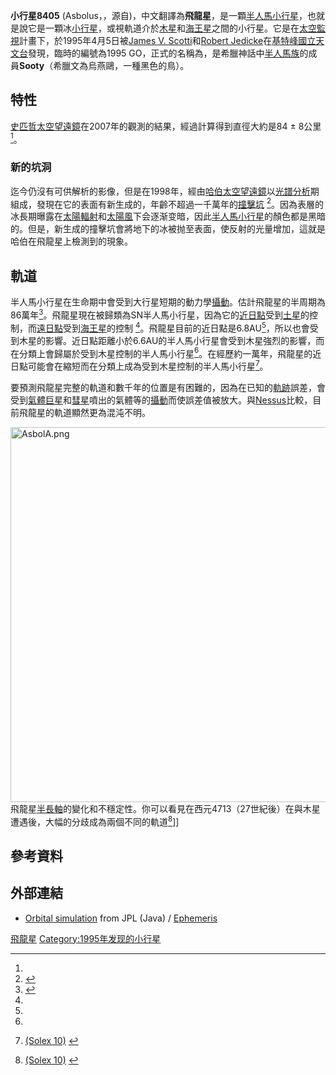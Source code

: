 <!-- Additional parameters for this template  are available at [[Template:Infobox_Planet|Template:Infobox Planet]]. -->{{Infobox Planet | discovery=yes | physical_characteristics = yes | bgcolour=#FFFFC0 |
 | name=8405 飛龍星
 | image = [[File:8405_asbolus.jpg|250px]]
 | caption =藝術家想像的飛龍星
 | discoverer=[[James_V._Scotti|J. V. Scotti]] and [[Robert_Jedicke|R. Jedicke]]
 | discovered=1995年4月5日
 | alt_names=1995 GO
 | mp_category=[[半人馬小行星|半人馬小行星]]
 | orbit_ref = <ref name=jpldata>{{cite web
  |date=2008-02-26|title=JPL Small-Body Database Browser: 8405 Asbolus (1995 GO)
  |url=http://ssd.jpl.nasa.gov/sbdb.cgi?sstr=Asbolus
  |accessdate=2008-09-03}}</ref>
 | epoch= 2008年11月30日 ([[儒略日|JD]] 2454800.5)
 | semimajor=18.07 [[天文單位|AU]]
 | perihelion=6.843 AU
 | aphelion=29.31 AU
 | eccentricity=0.6214
 | period=76.88 yr
 | inclination=17.61
 | asc_node=6.0
 | arg_peri=290.4
 | mean_anomaly=29.6
 | avg_speed=?
 | dimensions=84 ± 8 km ([[史匹哲太空望遠鏡|史匹哲太空望遠鏡]])<ref name=spitzer/><br />76 km (Johnston)<ref name=johnston>{{cite web
  |date=22 August 2008
  |title=List of Known Trans-Neptunian Objects
  |publisher=Johnston's Archive
  |author=Wm. Robert Johnston
  |url=http://www.johnstonsarchive.net/astro/tnoslist.html
  |accessdate=2006-12-17
  |archive-date=2008-09-28
  |archive-url=https://web.archive.org/web/20080928054410/http://www.johnstonsarchive.net/astro/tnoslist.html
  |dead-url=no
  }}</ref>
 | mass=?
 | density=?
 | surface_grav=?
 | escape_velocity=?
 | rotation= 8.87 hr<ref name=jpldata/>
 | spectral_type=?
 | abs_magnitude=9.0<ref name=jpldata/>
 | albedo=0.05<ref name=spitzer>{{cite web
  |title=Physical Properties of Kuiper Belt and Centaur Objects: Constraints from Spitzer Space Telescope
  |author=John Stansberry, Will Grundy, Mike Brown, Dale Cruikshank, John Spencer, David Trilling, Jean-Luc Margot
  |work=University of Arizona, Lowell Observatory, California Institute of Technology, NASA Ames Research Center, Southwest Research Institute, Cornell University
  |url=http://arxiv.org/abs/astro-ph/0702538v2
  |year=2007
  |accessdate=2008-10-18
  |archive-date=2016-10-09
  |archive-url=https://web.archive.org/web/20161009163720/https://arxiv.org/abs/astro-ph/0702538v2
  |dead-url=no
  }}</ref><br />
0.12±0.03<ref name=Fern2002>{{cite journal
  |last=Fernández |first= Yanga R.
  |coauthors=Jewitt, David C.; Sheppard, Scott S.
  |title=Thermal Properties of Centaurs Asbolus and Chiron
  |journal=The Astronomical Journal
  |volume=112 |issue=2 |pages=1050–1055 |year=2002
  |doi=10.1086/338436
  |url=http://adsabs.harvard.edu/cgi-bin/nph-bib_query?bibcode=2002AJ....123.1050F&db_key=AST&high=3d6ea7529520107
  |accessdate=2004-10-06 }}</ref>
 | single_temperature=
}}
'''小行星8405 ''' (Asbolus，{{pronEng|ˈæzbələs}}，源自{{Lang-el|Άσβολος}})，中文翻譯為'''飛龍星'''，是一顆[[半人馬小行星|半人馬小行星]]，也就是說它是一顆冰[[小行星|小行星]]，或視軌道介於[[木星|木星]]和[[海王星|海王星]]之間的小行星。它是在[[太空監視|太空監視]]計畫下，於1995年4月5日被[[James_V._Scotti|James V. Scotti]]和[[Robert_Jedicke|Robert Jedicke]]在[[基特峰國立天文台|基特峰國立天文台]]發現，臨時的編號為1995 GO，正式的名稱為'''{{Lang|en|Asbolus}}'''，是希臘神話中[[半人馬|半人馬族]]的成員'''Sooty'''（希臘文為烏燕鷗，一種黑色的鳥）。

== 特性 ==
[[史匹哲太空望遠鏡|史匹哲太空望遠鏡]]在2007年的觀測的結果，經過計算得到直徑大約是84 ± 8公里<ref name=spitzer/>。

=== 新的坑洞 ===
迄今仍沒有可供解析的影像，但是在1998年，經由[[哈伯太空望遠鏡|哈伯太空望遠鏡]]以[[光譜分析|光譜分析]]期組成，發現在它的表面有新生成的，年齡不超過一千萬年的[[撞擊坑|撞擊坑]] <ref name=crater>{{cite web
  |date=September 14, 2000
  |title=Centaur's Bright Surface Spot Could be Crater of Fresh Ice
  |publisher=Hubblesite (STScI-2000-31)
  |url=http://hubblesite.org/newscenter/archive/releases/2000/31/text/
  |accessdate=2004-04-12
  |archive-date=2012-07-16
  |archive-url=https://www.webcitation.org/69BeWLaIB?url=http://hubblesite.org/newscenter/archive/releases/2000/31/text/
  |dead-url=no
  }}</ref>。因為表層的冰長期曝露在[[太陽輻射|太陽輻射]]和[[太陽風|太陽風]]下会逐渐变暗，因此[[半人馬小行星|半人馬小行星]]的顏色都是黑暗的。但是，新生成的撞擊坑會將地下的冰被抛至表面，使反射的光量增加，這就是哈伯在飛龍星上檢測到的現象。

== 軌道 ==
半人馬小行星在生命期中會受到大行星短期的動力學[[攝動|攝動]]。估計飛龍星的半周期為86萬年<ref name=Horner2004a>{{cite journal
  |last=Horner
  |first=J.
  |coauthors=Evans, N.W.; Bailey, M. E.
  |title=Simulations of the Population of Centaurs I: The Bulk Statistics
  |year=2004
  |url=http://arxiv.org/abs/astro-ph?papernum=0407400
  |accessdate=2008-09-01
  |journal=
  |archive-date=2019-08-10
  |archive-url=https://web.archive.org/web/20190810100444/https://arxiv.org/abs/astro-ph?papernum=0407400
  |dead-url=no
  }}</ref>。飛龍星現在被歸類為SN半人馬小行星，因為它的[[拱點|近日點]]受到[[土星|土星]]的控制，而[[拱點|遠日點]]受到[[海王星|海王星]]的控制  <ref name=Horner2004a/>。飛龍星目前的近日點是6.8AU<ref name=jpldata/>，所以也會受到木星的影響。近日點距離小於6.6AU的半人馬小行星會受到木星強烈的影響，而在分類上會歸屬於受到木星控制的半人馬小行星<ref name=Horner2004a/>。在經歷約一萬年，飛龍星的近日點可能會在縮短而在分類上成為受到木星控制的半人馬小行星<ref name=Asbolus13k>{{cite web 
 |title=The perihelion (q) of twenty-two clones of Centaur Asbolus 
 |url=http://home.comcast.net/~kpheider/Asbolus13kd.gif 
 |accessdate=2009-04-26 
 }} [http://chemistry.unina.it/~alvitagl/solex/ (Solex 10)] {{WebCite|url=https://www.webcitation.org/5gOzK38bc?url=http://chemistry.unina.it/~alvitagl/solex/ |date=20090429175527 |dateformat=iso }}</ref>。

要預測飛龍星完整的軌道和數千年的位置是有困難的，因為在已知的[[彈道|軌跡]]誤差，會受到[[氣體巨星|氣體巨星]]和[[彗星|彗星]]噴出的氣體等的[[攝動|攝動]]而使誤差值被放大。與[[小行星7066|Nessus]]比較，目前飛龍星的軌道顯然更為混沌不明。

[[File:AsbolA.png|600px]]飛龍星[[半長軸|半長軸]]的變化和不穩定性。你可以看見在西元4713（27世紀後）在與木星遭遇後，大幅的分歧成為兩個不同的軌道<ref name=AsbolusClones>{{cite web 
 |title=Three clones of Centaur 8405 Asbolus making passes within 450Gm 
 |url=http://home.comcast.net/~kpheider/AsbolusClones.txt 
 |accessdate=2009-05-02 
 }}{{Dead link}} [http://chemistry.unina.it/~alvitagl/solex/ (Solex 10)] {{WebCite|url=https://www.webcitation.org/5gOzK38bc?url=http://chemistry.unina.it/~alvitagl/solex/ |date=20090429175527 |dateformat=iso }}</ref>]]

== 參考資料 ==
<references/>

== 外部連結 ==
* [http://ssd.jpl.nasa.gov/sbdb.cgi?sstr=Asbolus;orb=1;view=Far Orbital simulation] from JPL (Java) / [http://ssd.jpl.nasa.gov/horizons.cgi?find_body=1&body_group=sb&sstr=Asbolus Ephemeris] {{Wayback|url=http://ssd.jpl.nasa.gov/horizons.cgi?find_body=1&body_group=sb&sstr=Asbolus |date=20160304000631 }}

{{Minor Planet Number|[[小行星8404|(8404) 1995 AN]]|[[小行星8406|8406 Iwaokusano]]}}

[[Category:半人馬小行星|飛龍星]]
[[Category:1995年发现的小行星|Category:1995年发现的小行星]]